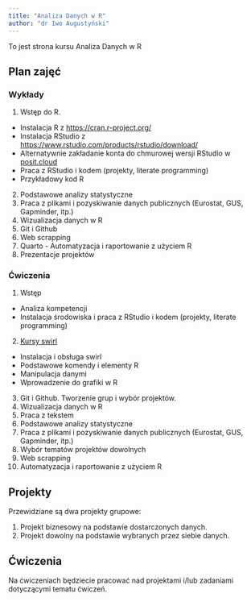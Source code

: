 ```yaml
---
title: "Analiza Danych w R"
author: "dr Iwo Augustyński"
---
```


To jest strona kursu Analiza Danych w R

## Plan zajęć

### Wykłady

1. Wstęp do R.
- Instalacja R z [https://cran.r-project.org/](https://cran.r-project.org/)
- Instalacja RStudio z [https://www.rstudio.com/products/rstudio/download/](https://www.rstudio.com/products/rstudio/download/)
- Alternatywnie zakładanie konta do chmurowej wersji RStudio w [posit.cloud](https://posit.cloud/)
- Praca z RStudio i kodem (projekty, literate programming)
- Przykładowy kod R
2. Podstawowe analizy statystyczne
3. Praca z plikami i pozyskiwanie danych publicznych (Eurostat, GUS, Gapminder, itp.)
4. Wizualizacja danych w R
2. Git i Github
8. Web scrapping
9. Quarto - Automatyzacja i raportowanie z użyciem R
7. Prezentacje projektów

### Ćwiczenia

1. Wstęp
- Analiza kompetencji
- Instalacja środowiska i praca z RStudio i kodem (projekty, literate programming)
2. [Kursy swirl](swirl.qmd)
- Instalacja i obsługa swirl
- Podstawowe komendy i elementy R
- Manipulacja danymi
- Wprowadzenie do grafiki w R
3. Git i Github. Tworzenie grup i wybór projektów.
4. Wizualizacja danych w R
5. Praca z tekstem
6. Podstawowe analizy statystyczne
3. Praca z plikami i pozyskiwanie danych publicznych (Eurostat, GUS, Gapminder, itp.)
7. Wybór tematów projektów dowolnych
8. Web scrapping
9. Automatyzacja i raportowanie z użyciem R

## Projekty

Przewidziane są dwa projekty grupowe:

1. Projekt biznesowy na podstawie dostarczonych danych.
2. Projekt dowolny na podstawie wybranych przez siebie danych.

## Ćwiczenia

Na ćwiczeniach będziecie pracować nad projektami i/lub zadaniami dotyczącymi tematu ćwiczeń. 